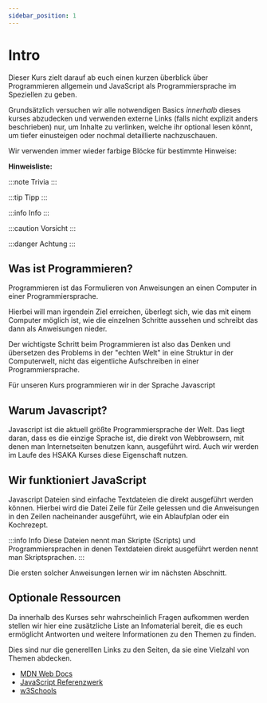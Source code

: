 ```yaml
---
sidebar_position: 1
---
```



# Intro

Dieser Kurs zielt darauf ab euch einen kurzen überblick über Programmieren allgemein und JavaScript als Programmiersprache im Speziellen zu geben.

Grundsätzlich versuchen wir alle notwendigen Basics _innerhalb_ dieses kurses abzudecken und verwenden externe Links (falls nicht explizit anders beschrieben) nur, um Inhalte zu verlinken, welche ihr optional lesen könnt, um tiefer einusteigen oder nochmal detaillierte nachzuschauen.

Wir verwenden immer wieder farbige Blöcke für bestimmte Hinweise:

**Hinweisliste:**

:::note Trivia
:::

:::tip Tipp
:::

:::info Info
:::

:::caution Vorsicht
:::

:::danger Achtung
:::

## Was ist Programmieren?

Programmieren ist das Formulieren von Anweisungen an einen Computer in einer Programmiersprache.

Hierbei will man irgendein Ziel erreichen, überlegt sich, wie das mit einem Computer möglich ist, wie die einzelnen Schritte aussehen und schreibt das dann als Anweisungen nieder.

Der wichtigste Schritt beim Programmieren ist also das Denken und übersetzen des Problems in der "echten Welt" in eine Struktur in der Computerwelt, nicht das eigentliche Aufschreiben in einer Programmiersprache.

<div style={{ display: "flex", justifyContent: "center" }}>
  <ReactPlayer controls url="https://www.youtube.com/watch?v=EGQh5SZctaE" />
</div>

Für unseren Kurs programmieren wir in der Sprache Javascript

## Warum Javascript?

Javascript ist die aktuell größte Programmiersprache der Welt. Das liegt daran, dass es die einzige Sprache ist, die direkt von Webbrowsern, mit denen man Internetseiten benutzen kann, ausgeführt wird. Auch wir werden im Laufe des HSAKA Kurses diese Eigenschaft nutzen.

## Wir funktioniert JavaScript

Javascript Dateien sind einfache Textdateien die direkt ausgeführt werden können. Hierbei wird die Datei Zeile für Zeile gelessen und die Anweisungen in den Zeilen nacheinander ausgeführt, wie ein Ablaufplan oder ein Kochrezept.

:::info Info
Diese Dateien nennt man Skripte (Scripts) und Programmiersprachen in denen Textdateien direkt ausgeführt werden nennt man Skriptsprachen.
:::

Die ersten solcher Anweisungen lernen wir im nächsten Abschnitt.

## Optionale Ressourcen

Da innerhalb des Kurses sehr wahrscheinlich Fragen aufkommen werden stellen wir hier eine zusätzliche Liste an Infomaterial bereit,
die es euch ermöglicht Antworten und weitere Informationen zu den Themen zu finden.

Dies sind nur die generelllen Links zu den Seiten, da sie eine Vielzahl von Themen abdecken.

- [MDN Web Docs](https://developer.mozilla.org/de/)
- [JavaScript Referenzwerk](https://javascript.info/)
- [w3Schools](https://www.w3schools.com/js/default.asp)
